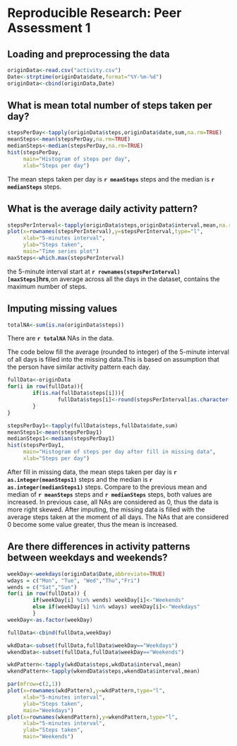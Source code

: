 # Reproducible Research: Peer Assessment 1


## Loading and preprocessing the data
```r
originData<-read.csv("activity.csv")
Date<-strptime(originData$date,format="%Y-%m-%d")
originData<-cbind(originData,Date)
```

## What is mean total number of steps taken per day?
```r
stepsPerDay<-tapply(originData$steps,originData$date,sum,na.rm=TRUE)
meanSteps<-mean(stepsPerDay,na.rm=TRUE)
medianSteps<-median(stepsPerDay,na.rm=TRUE)
hist(stepsPerDay,
     main="Histogram of steps per day",
     xlab="Steps per day")
```

The mean steps taken per day is **`r meanSteps`** steps and the median is 
**`r medianSteps`** steps.


## What is the average daily activity pattern?

```r
stepsPerInterval<-tapply(originData$steps,originData$interval,mean,na.rm=TRUE)
plot(x=rownames(stepsPerInterval),y=stepsPerInterval,type="l",
     xlab="5-minutes interval",
     ylab="Steps taken",
     main="Time series plot")
maxSteps<-which.max(stepsPerInterval)
```
the 5-minute interval start at **`r rownames(stepsPerInterval)[maxSteps]`hrs**,on 
average across all the days in the dataset, contains the maximum number of steps.


## Imputing missing values
```r
totalNA<-sum(is.na(originData$steps))
```
There are **`r totalNA`** NAs in the data.

The code below fill the average (rounded to integer) of the 5-minute interval 
of all days is filled into the missing data.This is based on assumption that the 
person have similar activity pattern each day. 

```r
fullData<-originData
for(i in row(fullData)){
        if(is.na(fullData$steps[i])){
                fullData$steps[i]<-round(stepsPerInterval[as.character(fullData$interval[i])])
        }
}
```

```r
stepsPerDay1<-tapply(fullData$steps,fullData$date,sum)
meanSteps1<-mean(stepsPerDay1)
medianSteps1<-median(stepsPerDay1)
hist(stepsPerDay1,
     main="Histogram of steps per day after fill in missing data",
     xlab="Steps per day")
```

After fill in missing data, the mean steps taken per day is **`r as.integer(meanSteps1)`** 
steps and the median is **`r as.integer(medianSteps1)`** steps. Compare to the 
previous mean and median of **`r meanSteps`** steps and **`r medianSteps`** steps,
both values are increased. In previous case, all NAs are considered
as 0, thus the data is more right skewed. After imputing, the missing data is
filled with the average steps taken at the moment of all days. The NAs that are 
considered 0 become some value greater, thus the mean is increased.

## Are there differences in activity patterns between weekdays and weekends?
```r
weekDay<-weekdays(originData$Date,abbreviate=TRUE)
wdays = c("Mon", "Tue", "Wed","Thu","Fri")
wends = c("Sat","Sun")
for(i in row(fullData)) {
        if(weekDay[i] %in% wends) weekDay[i]<-"Weekends"
        else if(weekDay[i] %in% wdays) weekDay[i]<-"Weekdays"
        }
weekDay<-as.factor(weekDay)

fullData<-cbind(fullData,weekDay)

wkdData<-subset(fullData,fullData$weekDay=="Weekdays")
wkendData<-subset(fullData,fullData$weekDay=="Weekends")

wkdPattern<-tapply(wkdData$steps,wkdData$interval,mean)
wkendPattern<-tapply(wkendData$steps,wkendData$interval,mean)

par(mfrow=c(2,1))
plot(x=rownames(wkdPattern),y=wkdPattern,type="l",
     xlab="5-minutes interval",
     ylab="Steps taken",
     main="Weekdays")
plot(x=rownames(wkendPattern),y=wkendPattern,type="l",
     xlab="5-minutes interval",
     ylab="Steps taken",
     main="Weekends")


```
